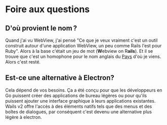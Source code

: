 # Foire aux questions

## D'où provient le nom ?

Quand j'ai vu WebView, j'ai pensé "Ce que je veux vraiment c'est un outil construit autour d'une application WebView, un peu comme Rails l'est pour Ruby". Alors à la base c'était un jeu de mot (**W**ebview on R**ails**). Et il se trouve que c'est un homophone pour le nom anglais du [Pays](https://en.wikipedia.org/wiki/Wales) d'où je viens. Alors c'est resté.

## Est-ce une alternative à Electron?

Cela dépend de vos besoins. Ça a été conçu pour que les développeurs en Go puissent créer des applications de bureau légères ou pour qu'ils puissent ajouter une interface graphique à leurs applications existantes. Wails v2 offre l'accès à des éléments natifs tels que des menus et des boîtes de dialogues, par conséquent c'est devenu une alternative plus légère à electron.

